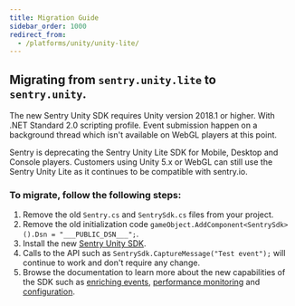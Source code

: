 ```yaml
---
title: Migration Guide
sidebar_order: 1000
redirect_from:
  - /platforms/unity/unity-lite/
---
```


## Migrating from `sentry.unity.lite` to `sentry.unity`.

<Note>

The new Sentry Unity SDK requires Unity version 2018.1 or higher. With .NET Standard 2.0 scripting profile.
Event submission happen on a background thread which isn't available on WebGL players at this point.

</Note>

Sentry is deprecating the Sentry Unity Lite SDK for Mobile, Desktop and Console players.
Customers using Unity 5.x or WebGL can still use the Sentry Unity Lite as it continues to be compatible with sentry.io.

### To migrate, follow the following steps:

1. Remove the old `Sentry.cs` and `SentrySdk.cs` files from your project.
2. Remove the old initialization code `gameObject.AddComponent<SentrySdk>().Dsn = "___PUBLIC_DSN___";`.
3. Install the new [Sentry Unity SDK](/platforms/unity/).
4. Calls to the API such as `SentrySdk.CaptureMessage("Test event");` will continue to work and don't require any change.
5. Browse the documentation to learn more about the new capabilities of the SDK such as [enriching events](enriching-events/), [performance monitoring](performance/) and [configuration](configuration/).
